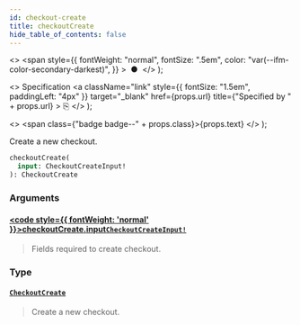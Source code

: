 ```yaml
---
id: checkout-create
title: checkoutCreate
hide_table_of_contents: false
---
```


  <>
    <span
      style={{
        fontWeight: "normal",
        fontSize: ".5em",
        color: "var(--ifm-color-secondary-darkest)",
      }}
    >
      &nbsp;●&nbsp;
    </span>
  </>
);

  <>
    Specification
    <a
      className="link"
      style={{ fontSize: "1.5em", paddingLeft: "4px" }}
      target="\_blank"
      href={props.url}
      title={"Specified by " + props.url}
    >
      ⎘
    </a>
  </>
);

  <>
    <span class={"badge badge--" + props.class}>{props.text}</span>
  </>
);

Create a new checkout.

```graphql
checkoutCreate(
  input: CheckoutCreateInput!
): CheckoutCreate
```

### Arguments

#### [<code style={{ fontWeight: 'normal' }}>checkoutCreate.<b>input</b></code>](#)<Bullet />[`CheckoutCreateInput!`](../../../developer/api-reference/inputs/checkout-create-input) <Badge class="secondary" text="non-null"/> <Badge class="secondary" text="input"/>

> Fields required to create checkout.

### Type

#### [`CheckoutCreate`](../../../developer/api-reference/objects/checkout-create) <Badge class="secondary" text="object"/>

> Create a new checkout.
